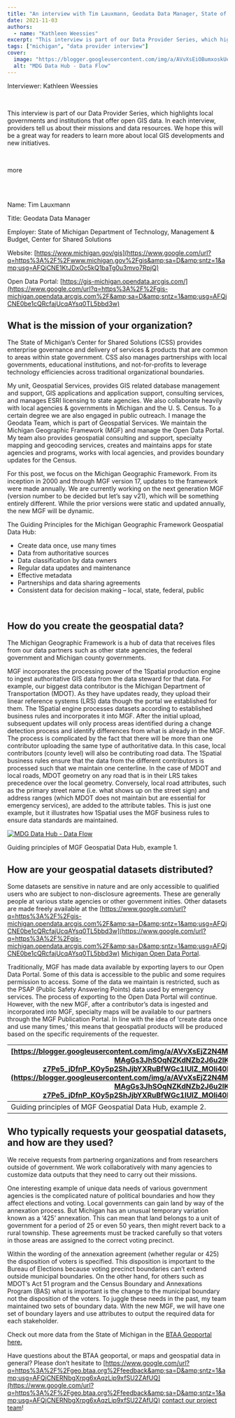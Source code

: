 ```yaml
---
title: "An interview with Tim Lauxmann, Geodata Data Manager, State of Michigan Department of Technology, Management & Budget, Center for Shared Solutions"
date: 2021-11-03
authors:
  - name: "Kathleen Weessies"
excerpt: "This interview is part of our Data Provider Series, which highlights local governments and institutions that offer open GIS data"
tags: ["michigan", "data provider interview"]
cover:
  image: "https://blogger.googleusercontent.com/img/a/AVvXsEiOBumxoskUea3Ytvzl7FFkDMGPDufiGjtZF7itghAqz7k9jnPvy8KO73aUbrOkcXiGpKQfe4xJGe77R7Ys2BmEHn5wNnUc2ts398dkMu_madKU8kzZrv88Rt2rY1_wMlfM8aw5ebB7kfMSKI8KiisXwhbysjjzXa2nReBC3fE67MDPsx7R9AwRyDYQzA=w640-h360"
  alt: "MDG Data Hub - Data Flow"
---
```


Interviewer: Kathleen Weessies

<br/>

This interview is part of our Data Provider Series, which highlights local governments and institutions that offer open GIS data. In each interview, providers tell us about their missions and data resources. We hope this will be a great way for readers to learn more about local GIS developments and new initiatives.

<br/>

more

<br/><br/>

Name: Tim Lauxmann



Title: Geodata Data Manager



Employer: State of Michigan Department of Technology, Management &amp; Budget, Center for Shared Solutions



Website: [https://www.michigan.gov/gis](https://www.google.com/url?q=https%3A%2F%2Fwww.michigan.gov%2Fgis&amp;sa=D&amp;sntz=1&amp;usg=AFQjCNE1KtJDxOc5kQ1baTg0u3mvo7RpjQ)



Open Data Portal: [https://gis-michigan.opendata.arcgis.com/](https://www.google.com/url?q=https%3A%2F%2Fgis-michigan.opendata.arcgis.com%2F&amp;sa=D&amp;sntz=1&amp;usg=AFQjCNE0be1cQRcfajUcqAYsq0TL5bbd3w)





## What is the mission of your organization?



The State of Michigan’s Center for Shared Solutions (CSS) provides enterprise governance and delivery of services &amp; products that are common to areas within state government. CSS also manages partnerships with local governments, educational institutions, and not-for-profits to leverage technology efficiencies across traditional organizational boundaries.





My unit, Geospatial Services, provides GIS related database management and support, GIS applications and application support, consulting services, and manages ESRI licensing to state agencies. We also collaborate heavily with local agencies &amp; governments in Michigan and the U. S. Census.  To a certain degree we are also engaged in public outreach. I manage the Geodata Team, which is part of Geospatial Services. We maintain the Michigan Geographic Framework (MGF) and manage the Open Data Portal. My team also provides geospatial consulting and support, specialty mapping and geocoding services, creates and maintains apps for state agencies and programs, works with local agencies, and provides boundary updates for the Census.





For this post, we focus on the Michigan Geographic Framework. From its inception in 2000 and through MGF version 17, updates to the framework were made annually. We are currently working on the next generation MGF (version number to be decided but let’s say v21), which will be something entirely different. While the prior versions were static and updated annually, the new MGF will be dynamic.





The Guiding Principles for the Michigan Geographic Framework Geospatial Data Hub:


- Create data once, use many times
- Data from authoritative sources
- Data classification by data owners
- Regular data updates and maintenance
- Effective metadata
- Partnerships and data sharing agreements
- Consistent data for decision making – local, state, federal, public
<br/>

## How do you create the geospatial data?



The Michigan Geographic Framework is a hub of data that receives files from our data partners such as other state agencies, the federal government and Michigan county governments.



MGF incorporates the processing power of the 1Spatial production engine to ingest authoritative GIS data from the data steward for that data. For example, our biggest data contributor is the Michigan Department of Transportation (MDOT). As they have updates ready, they upload their linear reference systems (LRS) data though the portal we established for them. The 1Spatial engine processes datasets according to established business rules and incorporates it into MGF. After the initial upload, subsequent updates will only process areas identified during a change detection process and identify differences from what is already in the MGF. The process is complicated by the fact that there will be more than one contributor uploading the same type of authoritative data. In this case, local contributors (county level) will also be contributing road data. The 1Spatial business rules ensure that the data from the different contributors is processed such that we maintain one centerline. In the case of MDOT and local roads, MDOT geometry on any road that is in their LRS takes precedence over the local geometry. Conversely, local road attributes, such as the primary street name (i.e. what shows up on the street sign) and address ranges (which MDOT does not maintain but are essential for emergency services), are added to the attribute tables. This is just one example, but it illustrates how 1Spatial uses the MGF business rules to ensure data standards are maintained.



<a href="https://blogger.googleusercontent.com/img/a/AVvXsEiOBumxoskUea3Ytvzl7FFkDMGPDufiGjtZF7itghAqz7k9jnPvy8KO73aUbrOkcXiGpKQfe4xJGe77R7Ys2BmEHn5wNnUc2ts398dkMu_madKU8kzZrv88Rt2rY1_wMlfM8aw5ebB7kfMSKI8KiisXwhbysjjzXa2nReBC3fE67MDPsx7R9AwRyDYQzA=s1280"><img alt="MDG Data Hub - Data Flow" src="https://blogger.googleusercontent.com/img/a/AVvXsEiOBumxoskUea3Ytvzl7FFkDMGPDufiGjtZF7itghAqz7k9jnPvy8KO73aUbrOkcXiGpKQfe4xJGe77R7Ys2BmEHn5wNnUc2ts398dkMu_madKU8kzZrv88Rt2rY1_wMlfM8aw5ebB7kfMSKI8KiisXwhbysjjzXa2nReBC3fE67MDPsx7R9AwRyDYQzA=w640-h360" title="MDG Data Hub - Data Flow"/></a>

<section>

Guiding principles of MGF Geospatial Data Hub, example 1.

</section>

## How are your geospatial datasets distributed?



Some datasets are sensitive in nature and are only accessible to qualified users who are subject to non-disclosure agreements. These are generally people at various state agencies or other government inities.  Other datasets are made freely available at the [https://www.google.com/url?q=https%3A%2F%2Fgis-michigan.opendata.arcgis.com%2F&amp;sa=D&amp;sntz=1&amp;usg=AFQjCNE0be1cQRcfajUcqAYsq0TL5bbd3w](https://www.google.com/url?q=https%3A%2F%2Fgis-michigan.opendata.arcgis.com%2F&amp;sa=D&amp;sntz=1&amp;usg=AFQjCNE0be1cQRcfajUcqAYsq0TL5bbd3w) [Michigan Open Data Portal](https://www.google.com/url?q=https%3A%2F%2Fgis-michigan.opendata.arcgis.com%2F&amp;sa=D&amp;sntz=1&amp;usg=AFQjCNE0be1cQRcfajUcqAYsq0TL5bbd3w).



Traditionally, MGF has made data available by exporting layers to our Open Data Portal. Some of this data is accessible to the public and some requires permission to access. Some of the data we maintain is restricted, such as the PSAP (Public Safety Answering Points) data used by emergency services. The process of exporting to the Open Data Portal will continue. However, with the new MGF, after a contributor’s data is ingested and incorporated into MGF, specialty maps will be available to our partners through the MGF Publication Portal. In line with the idea of ‘create data once and use many times,’ this means that geospatial products will be produced based on the specific requirements of the requester.




| [https://blogger.googleusercontent.com/img/a/AVvXsEjZ2N4M0_l5Hf5e9ONI2xq3X4c6FWdbJ9XuGSxPr1r_2apSdUGFbKz2-MAgGs3JhSOqNZKdNZb2J6u2lKfvAHedxif01QD1EZCUhDje3lX-z7Pe5_jDfnP_KOy5p2ShJjbYXRuBfWGc1IUIZ_MOIi40HrxEjIczsvI7J9FO4P0zznkNcJ3ZfPpg6ujJTg=s1280](https://blogger.googleusercontent.com/img/a/AVvXsEjZ2N4M0_l5Hf5e9ONI2xq3X4c6FWdbJ9XuGSxPr1r_2apSdUGFbKz2-MAgGs3JhSOqNZKdNZb2J6u2lKfvAHedxif01QD1EZCUhDje3lX-z7Pe5_jDfnP_KOy5p2ShJjbYXRuBfWGc1IUIZ_MOIi40HrxEjIczsvI7J9FO4P0zznkNcJ3ZfPpg6ujJTg=s1280) |
| --- |
| Guiding principles of MGF Geospatial Data Hub, example 2. |






## Who typically requests your geospatial datasets, and how are they used?



We receive requests from partnering organizations and from researchers outside of government.  We work collaboratively with many agencies to customize data outputs that they need to carry out their missions.





One interesting example of unique data needs of various government agencies is the complicated nature of political boundaries and how they affect elections and voting. Local governments can gain land by way of the annexation process.  But Michigan has an unusual temporary variation known as a ‘425’ annexation.  This can mean that land belongs to a unit of government for a period of 25 or even 50 years, then might revert back to a rural township.  These agreements must be tracked carefully so that voters  in those areas are assigned to the correct voting precinct.







Within the wording of the annexation agreement (whether regular or 425) the disposition of voters is specified. This disposition is important to the Bureau of Elections because voting precinct boundaries can’t extend outside municipal boundaries. On the other hand, for others such as MDOT’s Act 51 program and the Census Boundary and Annexations Program (BAS) what is important is the change to the municipal boundary not the disposition of the voters. To juggle these needs in the past, my team maintained two sets of boundary data. With the new MGF, we will have one set of boundary layers and use attributes to output the required data for each stakeholder.





Check out more data from the State of Michigan in the [BTAA Geoportal here.](https://www.google.com/url?q=https%3A%2F%2Fgeo.btaa.org%2Fcatalog%3Ff%255Bpcdm_memberOf_sm%255D%255B%255D%3D06a-01&amp;sa=D&amp;sntz=1&amp;usg=AFQjCNHSdcrGJsi_ck92cK7bnwYRHmL2qA)





Have questions about the BTAA geoportal, or maps and geospatial data in general? Please don’t hesitate to [https://www.google.com/url?q=https%3A%2F%2Fgeo.btaa.org%2Ffeedback&amp;sa=D&amp;sntz=1&amp;usg=AFQjCNERNbgXrpg6xAqzLip9xfSU2ZAfUQ](https://www.google.com/url?q=https%3A%2F%2Fgeo.btaa.org%2Ffeedback&amp;sa=D&amp;sntz=1&amp;usg=AFQjCNERNbgXrpg6xAqzLip9xfSU2ZAfUQ) [contact our project team](https://www.google.com/url?q=https%3A%2F%2Fgeo.btaa.org%2Ffeedback&amp;sa=D&amp;sntz=1&amp;usg=AFQjCNERNbgXrpg6xAqzLip9xfSU2ZAfUQ)!
